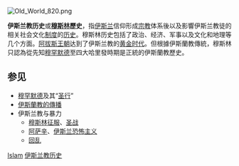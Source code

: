 [[File:Old_World_820.png|thumb]]
{{伊斯兰教}}

'''伊斯兰教历史'''或'''[[穆斯林|穆斯林]]歷史'''，指[[伊斯兰|伊斯兰]]信仰形成[[宗教|宗教]]体系後以及影響伊斯兰教徒的相关社会文化[[制度|制度]]的[[历史|历史]]。穆斯林历史包括了政治、经济、军事以及文化和地理等几个方面。[[阿拔斯王朝|阿拔斯王朝]]达到了伊斯兰教的[[伊斯兰黄金时代|黄金时代]]。但根據伊斯蘭教傳統，穆斯林只認為從先知[[穆罕默德|穆罕默德]]至四大哈里發時期是正統的伊斯蘭教歷史。

== 参见 ==
{{Portal|伊斯兰教|宗教|历史}}
* [[穆罕默德|穆罕默德]]及其“[[圣行|圣行]]”
* [[伊斯蘭教的傳播|伊斯蘭教的傳播]]
* 伊斯兰教与暴力
** [[穆斯林征服|穆斯林征服]]、[[圣战|圣战]]
** [[阿萨辛|阿萨辛]]、[[伊斯兰恐怖主义|伊斯兰恐怖主义]]
** [[回乱|回乱]]

[[Category:各宗教历史|Islam]]
[[Category:伊斯兰教历史|]]